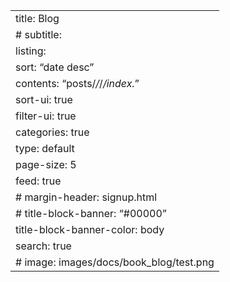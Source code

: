 ---
title: Blog
# subtitle:
listing:
  sort: "date desc"
  contents: "posts/*/*/*/index.*"
  sort-ui: true
  filter-ui: true
  categories: true
  type: default
  page-size: 5
  feed: true
# margin-header: signup.html
# title-block-banner: "#00000"
title-block-banner-color: body
search: true
# image: images/docs/book_blog/test.png
---